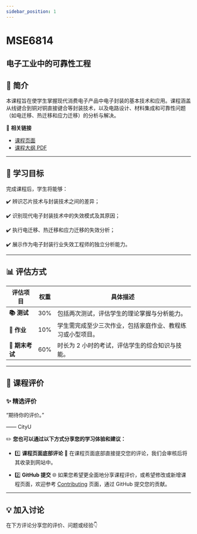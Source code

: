 ```yaml
---
sidebar_position: 1
---
```


# MSE6814
## 电子工业中的可靠性工程

## **📘 简介**
本课程旨在使学生掌握现代消费电子产品中电子封装的基本技术和应用。课程涵盖从线键合到铜对铜直接键合等封装技术，以及电路设计、材料集成和可靠性问题（如电迁移、热迁移和应力迁移）的分析与解决。

🔗 **相关链接**
- [课程页面](https://www.cityu.edu.hk/catalogue/pg/202526/course/MSE6814.htm)
- [课程大纲 PDF](https://www.cityu.edu.hk/catalogue/pg/202526/course/MSE6814.pdf)

---

## **🎯 学习目标**

完成课程后，学生将能够：

✔️ 辨识芯片技术与封装技术之间的差异；

✔️ 识别现代电子封装技术中的失效模式及其原因；

✔️ 执行电迁移、热迁移和应力迁移的失效分析；

✔️ 展示作为电子封装行业失效工程师的独立分析能力。

---

## **📊 评估方式**

| **评估项目**          | **权重** | **具体描述**                                                                                       |
|----------------------|---------|---------------------------------------------------------------------------------------------------|
| **📚 测试**            | 30%     | 包括两次测试，评估学生的理论掌握与分析能力。                                                      |
| **📝 作业**           | 10%     | 学生需完成至少三次作业，包括家庭作业、教程练习或小型项目。                                          |
| **📖 期末考试**        | 60%     | 时长为 2 小时的考试，评估学生的综合知识与技能。                                                    |

---

## **💬 课程评价**

### ✨ **精选评价**
<div className={commentStyles.commentBox}>
    <p className={commentStyles.commentText}>
        “期待你的评价。”
    </p>
    <p className={commentStyles.commentAuthor}>—— CityU</p>
</div>

✏️ **您也可以通过以下方式分享您的学习体验和建议：**

- 1️⃣ **课程页面底部评论**
💬 在课程页面底部直接提交您的评论，我们会审核后将其收录到网站中。

- 2️⃣ **GitHub 提交**
🌐 如果您希望更全面地分享课程评价，或希望修改或新增课程页面，欢迎参考 [Contributing](/contributing) 页面，通过 GitHub 提交您的贡献。

---

## **💡 加入讨论**

在下方评论分享您的评价、问题或经验👇
<Utterances />